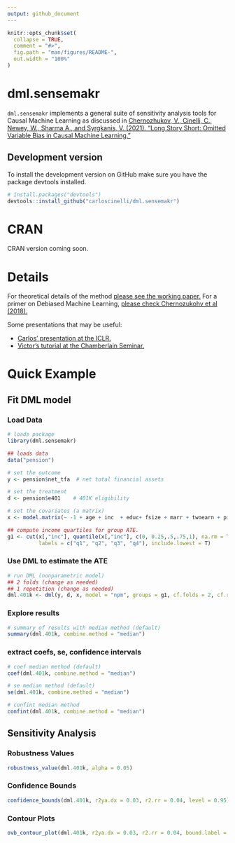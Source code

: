 ```yaml
---
output: github_document
---
```


<!-- README.md is generated from README.Rmd. Please edit that file -->

```r
knitr::opts_chunk$set(
  collapse = TRUE,
  comment = "#>",
  fig.path = "man/figures/README-",
  out.width = "100%"
)
```

# dml.sensemakr

<!-- badges: start -->
<!-- badges: end -->

`dml.sensemakr` implements a general suite of sensitivity analysis tools for Causal Machine Learning as discussed in [Chernozhukov, V., Cinelli, C., Newey, W., Sharma A., and Syrgkanis, V. (2021). "Long Story Short: Omitted Variable Bias in Causal Machine Learning."](https://www.nber.org/papers/w30302)


## Development version

To install the development version on GitHub make sure you have the package devtools installed.

```r
# install.packages("devtools") 
devtools::install_github("carloscinelli/dml.sensemakr")
```
# CRAN

CRAN version coming soon.


# Details

For theoretical details of the method [please see the working paper.](https://www.nber.org/papers/w30302) For a primer on Debiased Machine Learning, 
[please check Chernozukohv et al (2018).](https://academic.oup.com/ectj/article/21/1/C1/5056401) 

Some presentations that may be useful:

- [Carlos' presentation at the ICLR.](http://interactivecausallearning.com/Carlos_Cinelli.html)
- [Victor's tutorial at the Chamberlain Seminar.](https://www.youtube.com/watch?v=PQtYqKfxH_I)

# Quick Example


## Fit DML model

### Load Data
```r
# loads package
library(dml.sensemakr)

## loads data
data("pension")

# set the outcome
y <- pension$net_tfa  # net total financial assets

# set the treatment
d <- pension$e401    # 401K eligibility

# set the covariates (a matrix)
x <- model.matrix(~ -1 + age + inc  + educ+ fsize + marr + twoearn + pira + hown, data = pension)

## compute income quartiles for group ATE.
g1 <- cut(x[,"inc"], quantile(x[,"inc"], c(0, 0.25,.5,.75,1), na.rm = TRUE), 
          labels = c("q1", "q2", "q3", "q4"), include.lowest = T)
```

### Use DML to estimate the ATE

```r
# run DML (nonparametric model)
## 2 folds (change as needed)
## 1 repetition (change as needed)
dml.401k <- dml(y, d, x, model = "npm", groups = g1, cf.folds = 2, cf.reps = 1)
```

### Explore results
```r
# summary of results with median method (default)
summary(dml.401k, combine.method = "median")
```

### extract coefs, se, confidence intervals
```r
# coef median method (default)
coef(dml.401k, combine.method = "median")

# se median method (default)
se(dml.401k, combine.method = "median")

# confint median method
confint(dml.401k, combine.method = "median")
```

<!-- ### Coefficients Plot -->

<!-- ```{r} -->
<!-- plot(dml.401k) -->
<!-- ``` -->

<!-- ### You can add groups after the model is fit -->

<!-- ```{r} -->
<!-- ## compute GATE by married -->
<!-- g2 <- ifelse(pension$marr, "married", "not.married") -->
<!-- dml.401k.g2 <- dml_gate(dml.fit = dml.401k, groups = g2) -->
<!-- summary(dml.401k.g2) -->

<!-- coef(dml.401k.g2) -->
<!-- confint(dml.401k.g2) -->
<!-- plot(dml.401k.g2) -->
<!-- ``` -->

## Sensitivity Analysis

### Robustness Values

```r
robustness_value(dml.401k, alpha = 0.05)
```

### Confidence Bounds

```r
confidence_bounds(dml.401k, r2ya.dx = 0.03, r2.rr = 0.04, level = 0.95)
```

### Contour Plots

```r
ovb_contour_plot(dml.401k, r2ya.dx = 0.03, r2.rr = 0.04, bound.label = "Max Match (3x years)")
```


<!-- ### Further results -->

<!-- ```{r} -->
<!-- bounds.401k <- dml_bounds(dml.401k, r2ya.dx = 0.03, r2.rr = 0.04) -->
<!-- bounds.401k -->
<!-- ``` -->

<!-- ```{r} -->
<!-- coef(bounds.401k) -->
<!-- se(bounds.401k) -->
<!-- confint(bounds.401k) -->
<!-- ``` -->

